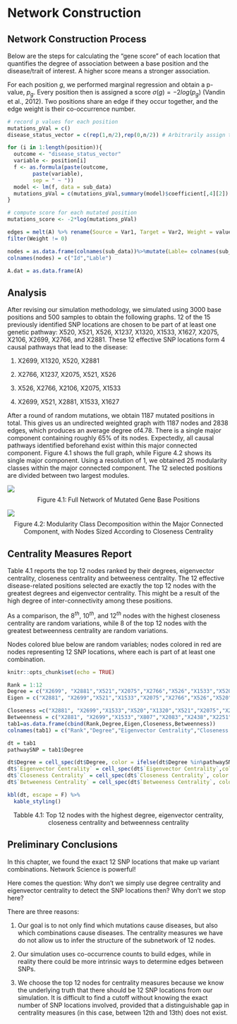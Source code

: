 # Network Construction

## Network Construction Process

Below are the steps for calculating the "gene score" of each location that quantifies the degree of association between a base position and the disease/trait of interest. A higher score means a stronger association.

For each position $g$, we performed marginal regression and obtain a p-value, $p_g$. Every position then is assigned a score $\sigma(g) = -2log(p_g)$ (Vandin et al., 2012). Two positions share an edge if they occur together, and the edge weight is their co-occurrence number.

```r
# record p values for each position
mutations_pVal = c()
disease_status_vector = c(rep(1,n/2),rep(0,n/2)) # Arbitrarily assign the first half with disease

for (i in 1:length(position)){
  outcome <- "disease_status_vector"
  variable <- position[i]
  f <- as.formula(paste(outcome, 
        paste(variable), 
        sep = " ~ "))
  model <- lm(f, data = sub_data)
  mutations_pVal = c(mutations_pVal,summary(model)$coefficient[,4][2])
}

# compute score for each mutated position
mutations_score <- -2*log(mutations_pVal)
```


```r
edges = melt(A) %>% rename(Source = Var1, Target = Var2, Weight = value)%>%mutate(Type = "Undirected") %>% select(Source, Target, Type, Weight) %>% 
filter(Weight != 0)

nodes = as.data.frame(colnames(sub_data))%>%mutate(Lable= colnames(sub_data))
colnames(nodes) = c("Id","Lable")

A.dat = as.data.frame(A)
```

## Analysis

After revising our simulation methodology, we simulated using 3000 base positions and 500 samples to obtain the following graphs. 12 of the 15 previously identified SNP locations are chosen to be part of at least one genetic pathway: X520, X521, X526, X1237, X1320, X1533, X1627, X2075, X2106, X2699, X2766, and X2881. These 12 effective SNP locations form 4 causal pathways that lead to the disease:

1) X2699, X1320, X520, X2881

2) X2766, X1237, X2075, X521, X526

3) X526, X2766, X2106, X2075, X1533

4) X2699, X521, X2881, X1533, X1627

After a round of random mutations, we obtain 1187 mutated positions in total. This gives us an undirected weighted graph with 1187 nodes and 2838 edges, which produces an average degree of4.78. There is a single major component containing roughly 65% of its nodes. Expectedly, all causal pathways identified beforehand exist within this major connected component. Figure 4.1 shows the full graph, while Figure 4.2 shows its single major component. Using a resolution of 1, we obtained 25 modularity classes within the major connected component. The 12 selected positions are divided between two largest modules.

![](mod1Full_3000.png)
$$\text{Figure} \; 4.1 :\; \text{Full Network of Mutated Gene Base Positions}$$

![](mod1Major_3000.png)
$$\text{Figure} \; 4.2 :\; \text {Modularity Class Decomposition within the Major Connected Component, with Nodes Sized According to Closeness Centrality}$$

## Centrality Measures Report

Table 4.1 reports the top 12 nodes ranked by their degrees, eigenvector centrality, closeness centrality and betweeness centrality. The 12 effective disease-related positions selected are exactly the top 12 nodes with the greatest degrees and eigenvector centrality. This might be a result of the high degree of inter-connectivity among these positions. 

As a comparison, the $8^{th}$, $10^{th}$, and $12^{th}$ nodes with the highest closeness centrality are random variations, while 8 of the top 12 nodes with the greatest betweenness centrality are random variations.

Nodes colored blue below are random variables; nodes colored in red are nodes representing 12 SNP locations, where each is part of at least one combination.

```r
knitr::opts_chunk$set(echo = TRUE)
```

```r
Rank = 1:12
Degree = c("X2699", "X2881","X521","X2075","X2766","X526","X1533","X520","X1320","X1237","X1627","X2106")
Eigen = c("X2881", "X2699","X521","X1533","X2075","X2766","X526","X520","X1320","X1627","X1237","X2106")

Closeness =c("X2881", "X2699","X1533","X520","X1320","X521","X2075","X2766","X526","X39","X1627","X1889")
Betweenness = c("X2881", "X2699","X1533","X807","X2083","X2438","X2251","X1301","X1806","X1739","X521","X571")
tab1=as.data.frame(cbind(Rank,Degree,Eigen,Closeness,Betweenness))
colnames(tab1) = c("Rank","Degree","Eigenvector Centrality","Closeness Centrality", "Betweeness Centrality")

dt = tab1
pathwaySNP = tab1$Degree

dt$Degree = cell_spec(dt$Degree, color = ifelse(dt$Degree %in%pathwaySNP, "red", "blue"))
dt$`Eigenvector Centrality` = cell_spec(dt$`Eigenvector Centrality`,color=  ifelse(dt$`Eigenvector Centrality` %in%pathwaySNP, "red", "blue"))
dt$`Closeness Centrality` = cell_spec(dt$`Closeness Centrality`, color = ifelse(dt$`Closeness Centrality` %in%pathwaySNP, "red", "blue"))
dt$`Betweeness Centrality` = cell_spec(dt$`Betweeness Centrality`, color = ifelse(dt$`Betweeness Centrality` %in%pathwaySNP, "red", "blue"))

kbl(dt, escape = F) %>%
  kable_styling()
```
\vspace{}
$$\text{Tabble 4.1: Top 12 nodes with the highest degree, eigenvector centrality, closeness centrality and betweenness centrality}$$

## Preliminary Conclusions

In this chapter, we found the exact 12 SNP locations that make up variant combinations. Network Science is powerful!

Here comes the question: Why don't we simply use degree centrality and eigenvector centrality to detect the SNP locations then? Why don't we stop here?

There are three reasons:

1. Our goal is to not only find which mutations cause diseases, but also which combinations cause diseases. The centrality measures we have do not allow us to infer the structure of the subnetwork of 12 nodes.

2. Our simulation uses co-occurrence counts to build edges, while in reality there could be more intrinsic ways to determine edges between SNPs.

3. We choose the top 12 nodes for centrality measures because we know the underlying truth that there should be 12 SNP locations from our simulation. It is difficult to find a cutoff without knowing the exact number of SNP locations involved, provided that a distinguishable gap in centrality measures (in this case, between 12th and 13th) does not exist.
